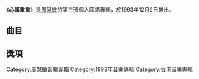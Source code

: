 {{Infobox album <!-- See Wikipedia:WikiProject_Albums -->
| name       = 心事重重
| type       = [[專輯|專輯]]
| artist     = [[周慧敏|周慧敏]]
| cover      = 心事重重 cover.jpg
| released   = 1993年12月2日
| recorded   = 1993年
| genre      = [[國語流行音樂|國語流行音樂]]
| length     = 44分56秒
| label      = [[福茂唱片|福茂唱片]]
<!-- 未知參數 | number     = 10 -->
| prev_title = [[自動自覺_(EP)|自動自覺 (EP)]]
| prev_year  = 1993 <!-- 10月 -->
| next_title = [[周慧敏·新曲+精選|新曲+精選]]
| next_year  = 1993 <!-- 12月23日 -->
}}

《'''心事重重'''》是[[周慧敏|周慧敏]]的第三張個人國語專輯，於1993年12月2日推出。

==曲目==
{{tracklist
| headline        = CD
| total_length    = 44:56

| all_producer = [[楊明煌|楊明煌]]、[[林隆璇|林隆璇]]

| title1         = 沒有人傻得像我
| music1         = [[周華健|周華健]]
| lyrics1        = 周華健<br>[[何啟弘|何啟弘]]
| arranger1      = [[洪敬堯|洪敬堯]]
| longnote1      = 
| length1        = 4:40

| title2         = 心事重重
| music2         = [[林隆璇|林隆璇]]
| lyrics2        = 何啟弘
| arranger2      = [[屠穎|屠穎]]
| longnote2      = 
| length2        = 4:34

| title3         = 當我愛上一個人
| music3         = [[伍思凱|伍思凱]]
| lyrics3        = 伍思凱<br>[[陳道明|陳道明]]
| arranger3      = 屠穎
| longnote3      = 
| length3        = 4:18

| title4         = 愛你多年
| music4         = [[陳耀川|陳耀川]]
| lyrics4        = [[姚謙|姚謙]]
| arranger4      = [[涂惠元|涂惠元]]
| longnote4      = 
| length4        = 4:30

| title5         = 愛我所愛
| music5         = [[中島美雪|中島美雪]]
| lyrics5        = [[黃淑英|黃淑英]]
| arranger5      = [[盧東尼|盧東尼]]
| longnote5      = 《最愛》國語版
| length5        = 4:26

| title6         = 你的愛讓我想飛
| music6         = [[黃國倫|黃國倫]]
| lyrics6        = 黃國倫
| arranger6      = 屠穎
| longnote6      = 
| length6        = 5:14

| title7         = 平凡
| music7         = [[楊明煌|楊明煌]]
| lyrics7        = 楊明煌
| arranger7      = 屠穎
| longnote7      = 
| length7        = 4:32

| title8         = 點一杯回憶
| music8         = [[王繼康|王繼康]]
| lyrics8        = [[林創宴|林創宴]]
| arranger8      = 王繼康
| longnote8      = 
| length8        = 4:11

| title9         = 用眼神將我淹沒
| music9         = [[C._Y._Kong|C. Y. Kong]]
| lyrics9        = [[施人誠|施人誠]]
| arranger9      = C. Y. Kong
| longnote9      = 《自動自覺》國語版
| length9        = 3:58

| title10        = 收回愛情逃進回憶
| music10        = [[林慕德|林慕德]]
| lyrics10       = [[何啟弘|何啟弘]]
| arranger10     = 林慕德
| longnote10     = 《(為何)偷偷摸摸》國語版
| length10       = 4:28
}}

==獎項==

{{周慧敏}}

[[Category:周慧敏音樂專輯|Category:周慧敏音樂專輯]]
[[Category:1993年音樂專輯|Category:1993年音樂專輯]]
[[Category:香港音樂專輯|Category:香港音樂專輯]]